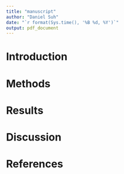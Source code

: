 ```yaml
---
title: "manuscript"
author: "Daniel Suh"
date: "`r format(Sys.time(), '%B %d, %Y')`"
output: pdf_document
---
```


# Introduction

# Methods

# Results

# Discussion

# References

